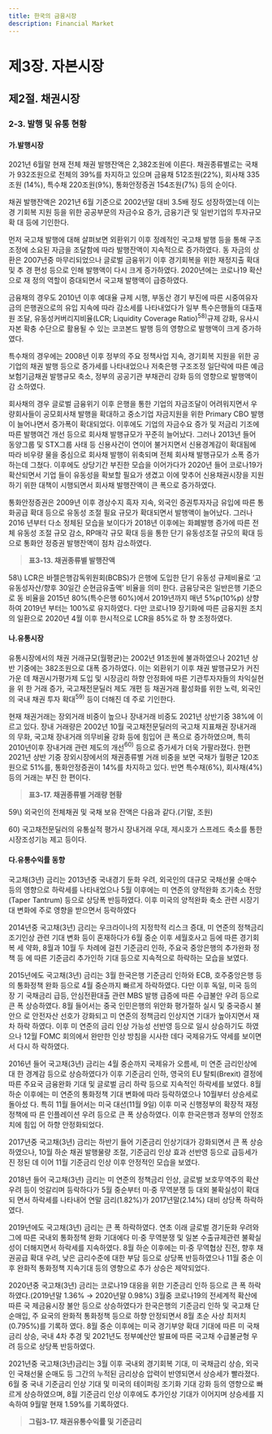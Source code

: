 ```yaml
---
title: 한국의 금융시장
description: Financial Market
---
```


# 제3장. 자본시장

## 제2절. 채권시장

### 2-3. 발행 및 유통 현황

#### 가.발행시장

2021년 6월말 현재 전체 채권 발행잔액은 2,382조원에 이른다. 채권종류별로는 국채
가 932조원으로 전체의 39%를 차지하고 있으며 금융채 512조원(22%), 회사채 335조원
(14%), 특수채 220조원(9%), 통화안정증권 154조원(7%) 등의 순이다.

채권 발행잔액은 2021년 6월 기준으로 2002년말 대비 3.5배 정도 성장하였는데 이는 경
기회복 지원 등을 위한 공공부문의 자금수요 증가, 금융기관 및 일반기업의 투자규모 확
대 등에 기인한다.

먼저 국고채 발행에 대해 살펴보면 외환위기 이후 정례적인 국고채 발행 등을 통해 구조
조정에 소요된 자금을 조달함에 따라 발행잔액이 지속적으로 증가하였다. 동 자금의 상환은 2007년중 마무리되었으나 글로벌 금융위기 이후 경기회복을 위한 재정지출 확대 및 추
경 편성 등으로 인해 발행액이 다시 크게 증가하였다. 2020년에는 코로나19 확산으로 재
정의 역할이 증대되면서 국고채 발행액이 급증하였다.

금융채의 경우도 2010년 이후 예대율 규제 시행, 부동산 경기 부진에 따른 시중여유자
금의 은행권으로의 유입 지속에 따라 감소세를 나타내었다가 일부 특수은행들의 대출재
원 조달, 유동성커버리지비율(LCR; Liquidity Coverage Ratio)$^{58)}$규제 강화, 유사시 자본
확충 수단으로 활용될 수 있는 코코본드 발행 등의 영향으로 발행액이 크게 증가하였다.

특수채의 경우에는 2008년 이후 정부의 주요 정책사업 지속, 경기회복 지원을 위한 공
기업의 채권 발행 등으로 증가세를 나타내었으나 저축은행 구조조정 일단락에 따른 예금
보험기금채권 발행규모 축소, 정부의 공공기관 부채관리 강화 등의 영향으로 발행액이 감
소하였다.

회사채의 경우 글로벌 금융위기 이후 은행을 통한 기업의 자금조달이 어려워지면서 우
량회사들이 공모회사채 발행을 확대하고 중소기업 자금지원을 위한 Primary CBO 발행이
늘어나면서 증가폭이 확대되었다. 이후에도 기업의 자금수요 증가 및 저금리 기조에 따른
발행여건 개선 등으로 회사채 발행규모가 꾸준히 늘어났다. 그러나 2013년 들어 동양그룹
및 STX그룹 사태 등 신용사건이 연이어 불거지면서 신용경계감이 확대됨에 따라 비우량
물을 중심으로 회사채 발행이 위축되며 전체 회사채 발행규모가 소폭 증가하는데 그쳤다.
이후에도 상당기간 부진한 모습을 이어가다가 2020년 들어 코로나19가 확산되면서 기업
들이 유동성을 확보할 필요가 생겼고 이에 맞추어 신용채권시장을 지원하기 위한 대책이
시행되면서 회사채 발행잔액이 큰 폭으로 증가하였다.

통화안정증권은 2009년 이후 경상수지 흑자 지속, 외국인 증권투자자금 유입에 따른 통
화공급 확대 등으로 유동성 조절 필요 규모가 확대되면서 발행액이 늘어났다. 그러나 2016
년부터 다소 정체된 모습을 보이다가 2018년 이후에는 화폐발행 증가에 따른 전체 유동성 조절 규모 감소, RP매각 규모 확대 등을 통한 단기 유동성조절 규모의 확대 등으로 통화안
정증권 발행잔액이 점차 감소하였다.

> __표3-13. 채권종류별 발행잔액__

<GCenterImg src ="/fm/t3-13.png" caption="표3-13. 채권종류별 발행잔액"/>

<GComment>
58\) LCR은 바젤은행감독위원회(BCBS)가 은행에 도입한 단기 유동성 규제비율로 ‘고유동성자산/향후 30일간 순현금유출액’ 비율을 의미
한다. 금융당국은 일반은행 기준으로 동 비율을 2015년 80%(특수은행 60%)에서 2019년까지 매년 5%p(10%p) 상향하여 2019년
부터는 100%로 유지하였다. 다만 코로나19 장기화에 따른 금융지원 조치의 일환으로 2020년 4월 이후 한시적으로 LCR을 85%로 하
향 조정하였다.
</GComment>

#### 나.유통시장

유통시장에서의 채권 거래규모(월평균)는 2002년 91조원에 불과하였으나 2021년 상반
기중에는 382조원으로 대폭 증가하였다. 이는 외환위기 이후 채권 발행규모가 커진 가운
데 채권시가평가제 도입 및 시장금리 하향 안정화에 따른 기관투자자들의 차익실현을 위
한 거래 증가, 국고채전문딜러 제도 개편 등 채권거래 활성화를 위한 노력, 외국인의 국내
채권 투자 확대$^{59)}$ 등이 더해진 데 주로 기인한다.

현재 채권거래는 장외거래 비중이 높으나 장내거래 비중도 2021년 상반기중 38%에 이
르고 있다. 장내 거래량은 2002년 10월 국고채전문딜러의 국고채 지표채권 장내거래 의
무화, 국고채 장내거래 의무비율 강화 등에 힘입어 큰 폭으로 증가하였으며, 특히 2010년이후 장내거래 관련 제도의 개선$^{60)}$ 등으로 증가세가 더욱 가팔라졌다. 한편 2021년 상반
기중 장외시장에서의 채권종류별 거래 비중을 보면 국채가 월평균 120조원으로 51%를,
통화안정증권이 14%를 차지하고 있다. 반면 특수채(6%), 회사채(4%) 등의 거래는 부진
한 편이다.

> __표3-17. 채권종류별 거래량 현황__

<GCenterImg src ="/fm/t3-17.png" caption="표3-17. 채권종류별 거래량 현황"/>

<GComment>
59\) 외국인의 전체채권 및 국채 보유 잔액은 다음과 같다.(기말, 조원)
<GCenterImg src ="/fm/59).png" />

60\) 국고채전문딜러의 유통실적 평가시 장내거래 우대, 제시호가 스프레드 축소를 통한 시장조성기능 제고 등이다.

</GComment>

#### 다.유통수익률 동향

국고채(3년) 금리는 2013년중 국내경기 둔화 우려, 외국인의 대규모 국채선물 순매수
등의 영향으로 하락세를 나타내었으나 5월 이후에는 미 연준의 양적완화 조기축소 전망
(Taper Tantrum) 등으로 상당폭 반등하였다. 이후 미국의 양적완화 축소 관련 시장기대
변화에 주로 영향을 받으면서 등락하였다

2014년중 국고채(3년) 금리는 우크라이나의 지정학적 리스크 증대, 미 연준의 정책금리
조기인상 관련 기대 변화 등이 혼재하다가 6월 중순 이후 세월호사고 등에 따른 경기회복
세 약화, 8월과 10월 두 차례에 걸친 기준금리 인하, 주요국 중앙은행의 추가완화 정책 등
에 따른 기준금리 추가인하 기대 등으로 지속적으로 하락하는 모습을 보였다.

2015년에도 국고채(3년) 금리는 3월 한국은행 기준금리 인하와 ECB, 호주중앙은행 등
의 통화정책 완화 등으로 4월 중순까지 빠르게 하락하였다. 다만 이후 독일, 미국 등의 장
기 국채금리 급등, 안심전환대출 관련 MBS 발행 급증에 따른 수급불안 우려 등으로 큰
폭 상승하였다. 8월 들어서는 중국 인민은행의 위안화 평가절하 실시 및 중국증시 불안으
로 안전자산 선호가 강화되고 미 연준의 정책금리 인상지연 기대가 높아지면서 재차 하락
하였다. 이후 미 연준의 금리 인상 가능성 선반영 등으로 일시 상승하기도 하였으나 12월
FOMC 회의에서 완만한 인상 방침을 시사한 데다 국제유가도 약세를 보이면서 다시 하
락하였다.

2016년 들어 국고채(3년) 금리는 4월 중순까지 국제유가 오름세, 미 연준 금리인상에 대
한 경계감 등으로 상승하였다가 이후 기준금리 인하, 영국의 EU 탈퇴(Brexit) 결정에 따른
주요국 금융완화 기대 및 글로벌 금리 하락 등으로 지속적인 하락세를 보였다. 8월 하순
이후에는 미 연준의 통화정책 기대 변화에 따라 등락하였으나 10월부터 상승세로 돌아섰
다. 특히 11월 들어서는 미국 대선(11월 9일) 이후 미국 신행정부의 확장적 재정정책에 따
른 인플레이션 우려 등으로 큰 폭 상승하였다. 이후 한국은행과 정부의 안정조치에 힘입
어 하향 안정화되었다.

2017년중 국고채(3년) 금리는 하반기 들어 기준금리 인상기대가 강화되면서 큰 폭 상승
하였으나, 10월 하순 채권 발행물량 조절, 기준금리 인상 효과 선반영 등으로 급등세가 진
정된 데 이어 11월 기준금리 인상 이후 안정적인 모습을 보였다.

2018년 들어 국고채(3년) 금리는 미 연준의 정책금리 인상, 글로벌 보호무역주의 확산
우려 등이 엇갈리며 등락하다가 5월 중순부터 미·중 무역분쟁 등 대외 불확실성이 확대되
면서 하락세를 나타내어 연말 금리(1.82%)가 2017년말(2.14%) 대비 상당폭 하락하였다.

2019년에도 국고채(3년) 금리는 큰 폭 하락하였다. 연초 이래 글로벌 경기둔화 우려와 그에 따른 국내외 통화정책 완화 기대에다 미·중 무역분쟁 및 일본 수출규제관련 불확실
성이 더해지면서 하락세를 지속하였다. 8월 하순 이후에는 미·중 무역협상 진전, 향후 채
권공급 확대 우려, 낮은 금리수준에 대한 부담 등으로 상당폭 반등하였으나 11월 중순 이후
완화적 통화정책 지속기대 등의 영향으로 추가 상승은 제약되었다.

2020년중 국고채(3년) 금리는 코로나19 대응을 위한 기준금리 인하 등으로 큰 폭 하락
하였다.(2019년말 1.36% → 2020년말 0.98%) 3월중 코로나19의 전세계적 확산에 따른 국
제금융시장 불안 등으로 상승하였다가 한국은행의 기준금리 인하 및 국고채 단순매입, 주
요국의 완화적 통화정책 등으로 하향 안정되면서 8월 초순 사상 최저치(0.795%)를 기록하
였다. 8월 중순 이후에는 미국 경기부양 확대 기대에 따른 미 국채금리 상승, 국내 4차 추경
및 2021년도 정부예산안 발표에 따른 국고채 수급불균형 우려 등으로 상당폭 반등하였다.

2021년중 국고채(3년)금리는 3월 이후 국내외 경기회복 기대, 미 국채금리 상승, 외국인
국채선물 순매도 등 그간의 누적된 금리상승 압력이 반영되면서 상승세가 빨라졌다. 6월
중 국내 기준금리 인상 기대 및 미국의 테이퍼링 조기화 기대 강화 등의 영향으로 빠르게
상승하였으며, 8월 기준금리 인상 이후에도 추가인상 기대가 이어지며 상승세를 지속하여
9월말 현재 1.59%를 기록하였다.

> __그림3-17. 채권유통수익률 및 기준금리__

<GCenterImg src ="/fm/3-17.png" caption="그림3-17. 채권유통수익률 및 기준금리"/>
